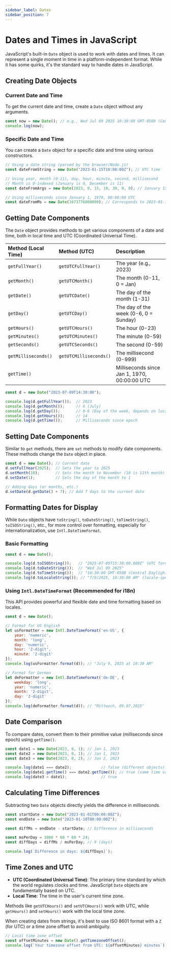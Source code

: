 ```yaml
---
sidebar_label: Dates
sidebar_position: 7
---
```


# Dates and Times in JavaScript

JavaScript's built-in `Date` object is used to work with dates and times. It can represent a single moment in time in a platform-independent format. While it has some quirks, it's the standard way to handle dates in JavaScript.

## Creating Date Objects

### Current Date and Time

To get the current date and time, create a `Date` object without any arguments.

```javascript
const now = new Date(); // e.g., Wed Jul 09 2025 10:30:00 GMT-0500 (Central Daylight Time)
console.log(now);
```

### Specific Date and Time

You can create a `Date` object for a specific date and time using various constructors.

```javascript
// Using a date string (parsed by the browser/Node.js)
const dateFromString = new Date("2023-01-15T10:00:00Z"); // UTC time

// Using year, month (0-11), day, hour, minute, second, millisecond
// Month is 0-indexed (January is 0, December is 11)
const dateFromArgs = new Date(2023, 0, 15, 10, 30, 0, 0); // January 15, 2023, 10:30:00 AM (local time)

// Using milliseconds since January 1, 1970, 00:00:00 UTC
const dateFromMs = new Date(1673776800000); // Corresponds to 2023-01-15T10:00:00Z
```

## Getting Date Components

The `Date` object provides methods to get various components of a date and time, both in local time and UTC (Coordinated Universal Time).

| Method (Local Time) | Method (UTC)      | Description                               |
| :------------------ | :---------------- | :---------------------------------------- |
| `getFullYear()`     | `getUTCFullYear()`| The year (e.g., 2023)                     |
| `getMonth()`        | `getUTCMonth()`   | The month (0-11, 0 = Jan)                 |
| `getDate()`         | `getUTCDate()`    | The day of the month (1-31)               |
| `getDay()`          | `getUTCDay()`     | The day of the week (0-6, 0 = Sunday)     |
| `getHours()`        | `getUTCHours()`   | The hour (0-23)                           |
| `getMinutes()`      | `getUTCMinutes()` | The minute (0-59)                         |
| `getSeconds()`      | `getUTCSeconds()` | The second (0-59)                         |
| `getMilliseconds()` | `getUTCMilliseconds()` | The millisecond (0-999)                   |
| `getTime()`         |                   | Milliseconds since Jan 1, 1970, 00:00:00 UTC |

```javascript
const d = new Date("2023-07-09T14:30:00");

console.log(d.getFullYear());  // 2023
console.log(d.getMonth());     // 6 (July)
console.log(d.getDay());       // 0-6 (Day of the week, depends on locale)
console.log(d.getHours());     // 14
console.log(d.getTime());      // Milliseconds since epoch
```

## Setting Date Components

Similar to `get` methods, there are `set` methods to modify date components. These methods change the `Date` object in place.

```javascript
const d = new Date(); // Current date
d.setFullYear(2025);  // Sets the year to 2025
d.setMonth(10);       // Sets the month to November (10 is 11th month)
d.setDate(1);         // Sets the day of the month to 1

// Adding days (or months, etc.)
d.setDate(d.getDate() + 7); // Add 7 days to the current date
```

## Formatting Dates for Display

While `Date` objects have `toString()`, `toDateString()`, `toTimeString()`, `toISOString()`, etc., for more control over formatting, especially for internationalization, use `Intl.DateTimeFormat`.

### Basic Formatting

```javascript
const d = new Date();

console.log(d.toISOString());   // "2025-07-09T15:30:00.000Z" (UTC format)
console.log(d.toDateString());  // "Wed Jul 09 2025"
console.log(d.toTimeString());  // "10:30:00 GMT-0500 (Central Daylight Time)"
console.log(d.toLocaleString()); // "7/9/2025, 10:30:00 AM" (locale-specific)
```

### Using `Intl.DateTimeFormat` (Recommended for i18n)

This API provides powerful and flexible date and time formatting based on locales.

```javascript
const d = new Date();

// Format for US English
let usFormatter = new Intl.DateTimeFormat('en-US', {
    year: 'numeric',
    month: 'long',
    day: 'numeric',
    hour: '2-digit',
    minute: '2-digit'
});
console.log(usFormatter.format(d)); // "July 9, 2025 at 10:30 AM"

// Format for German
let deFormatter = new Intl.DateTimeFormat('de-DE', {
    weekday: 'long',
    year: 'numeric',
    month: '2-digit',
    day: '2-digit'
});
console.log(deFormatter.format(d)); // "Mittwoch, 09.07.2025"
```

## Date Comparison

To compare dates, convert them to their primitive value (milliseconds since epoch) using `getTime()`.

```javascript
const date1 = new Date(2023, 0, 1); // Jan 1, 2023
const date2 = new Date(2023, 0, 1); // Jan 1, 2023
const date3 = new Date(2023, 0, 2); // Jan 2, 2023

console.log(date1 === date2);             // false (different objects)
console.log(date1.getTime() === date2.getTime()); // true (same time value)
console.log(date3 > date1);               // true
```

## Calculating Time Differences

Subtracting two `Date` objects directly yields the difference in milliseconds.

```javascript
const startDate = new Date("2023-01-01T00:00:00Z");
const endDate = new Date("2023-01-10T00:00:00Z");

const diffMs = endDate - startDate; // Difference in milliseconds

const msPerDay = 1000 * 60 * 60 * 24;
const diffDays = diffMs / msPerDay; // 9 (days)

console.log(`Difference in days: ${diffDays}`);
```

## Time Zones and UTC

-   **UTC (Coordinated Universal Time)**: The primary time standard by which the world regulates clocks and time. JavaScript `Date` objects are fundamentally based on UTC.
-   **Local Time**: The time in the user's current time zone.

Methods like `getUTCHours()` and `setUTCHours()` work with UTC, while `getHours()` and `setHours()` work with the local time zone.

When creating dates from strings, it's best to use ISO 8601 format with a `Z` (for UTC) or a time zone offset to avoid ambiguity.

```javascript
// Local time zone offset
const offsetMinutes = new Date().getTimezoneOffset();
console.log(`Your timezone offset from UTC: ${offsetMinutes} minutes`);
```
